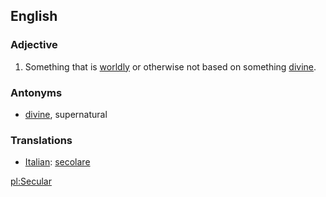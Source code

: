 ==English==

===Adjective===
#Something that is [[worldly]] or otherwise not based on something [[divine]].

===Antonyms===
*[[divine]], supernatural

=== Translations ===
*[[Italian]]: [[secolare]]

[[pl:Secular]]